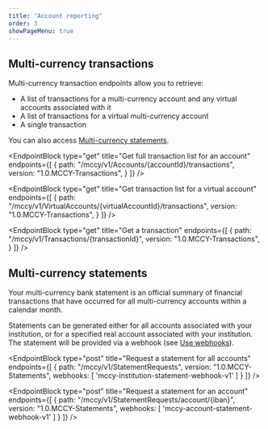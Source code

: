 ```yaml
---
title: "Account reporting"
order: 3
showPageMenu: true
---
```



## Multi-currency transactions

Multi-currency transaction endpoints allow you to retrieve:
- A list of transactions for a multi-currency account and any virtual accounts associated with it
- A list of transactions for a virtual multi-currency account
- A single transaction

You can also access [Multi-currency statements](#multi-currency-statements).

<EndpointBlock
  type="get"
  title="Get full transaction list for an account"
  endpoints={[
    {
      path: "/mccy/v1/Accounts/{accountId}/transactions",
      version: "1.0.MCCY-Transactions",
    }
  ]}
/>

<EndpointBlock
  type="get"
  title="Get transaction list for a virtual account"
  endpoints={[
    {
      path: "/mccy/v1/VirtualAccounts/{virtualAccountId}/transactions",
      version: "1.0.MCCY-Transactions",
    }
  ]}
/>

<EndpointBlock
  type="get"
  title="Get a transaction"
  endpoints={[
    {
      path: "/mccy/v1/Transactions/{transactionId}",
      version: "1.0.MCCY-Transactions",
    }
  ]}
/>

## Multi-currency statements

Your multi-currency bank statement is an official summary of financial transactions that have occurred for all multi-currency accounts within a calendar month.

Statements can be generated either for all accounts associated with your institution, or for a specified real account associated with your institution. The statement will be provided via a webhook (see [Use webhooks](../api/getting-started/#use-webhooks)).

<EndpointBlock
  type="post"
  title="Request a statement for all accounts"
  endpoints={[
    {
      path: "/mccy/v1/StatementRequests",
      version: "1.0.MCCY-Statements",
      webhooks: [
        'mccy-institution-statement-webhook-v1'
      ]
    }
  ]}
/>

<WebhookPlaceholder render='mccy-institution-statement-webhook-v1' />

<EndpointBlock
  type="post"
  title="Request a statement for an account"
  endpoints={[
    {
      path: "/mccy/v1/StatementRequests/account/{iban}",
      version: "1.0.MCCY-Statements",
      webhooks: [
        'mccy-account-statement-webhook-v1'
      ]
    }
  ]}
/>

<WebhookPlaceholder render='mccy-account-statement-webhook-v1' />
